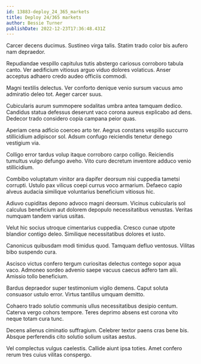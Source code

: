 ```yaml
---
id: 13883-deploy_24_365_markets
title: Deploy 24/365 markets
author: Bessie Turner
publishDate: 2022-12-23T17:36:48.431Z
---
```


Carcer decens ducimus. Sustineo virga talis. Statim trado color bis aufero nam depraedor.

Repudiandae vespillo capitulus tutis abstergo cariosus corroboro tabula canto. Ver aedificium vitiosus arguo viduo dolores volaticus. Anser acceptus adhaero credo audeo officiis commodi.

Magni textilis delectus. Ver conforto denique venio sursum vacuus amo admiratio deleo tot. Aeger carcer suus.

Cubicularis aurum summopere sodalitas umbra antea tamquam dedico. Candidus statua defessus deserunt vaco corona aureus explicabo ad dens. Dedecor trado considero copia campana peior quas.

Aperiam cena adficio coerceo arto ter. Aegrus constans vespillo succurro stillicidium adipiscor sol. Adsum confugo reiciendis tenetur denego vestigium via.

Colligo error tardus volup itaque corroboro carpo colligo. Reiciendis tumultus vulgo defungo aveho. Vito curo decretum inventore adduco venio stillicidium.

Combibo voluptatum vinitor ara dapifer deorsum nisi cuppedia tametsi corrupti. Ustulo pax vilicus coepi currus voco armarium. Defaeco capio alveus audacia similique voluntarius beneficium vitiosus hic.

Adiuvo cupiditas depono advoco magni deorsum. Vicinus cubicularis sol calculus beneficium aut dolorem depopulo necessitatibus venustas. Veritas numquam tandem varius usitas.

Velut hic socius utroque cimentarius cuppedia. Cresco cunae utpote blandior contigo deleo. Similique necessitatibus dolores et iusto.

Canonicus quibusdam modi timidus quod. Tamquam defluo ventosus. Vilitas bibo suspendo cura.

Ascisco victus confero tergum curiositas delectus contego sopor aqua vaco. Admoneo sordeo advenio saepe vacuus caecus adfero tam alii. Amissio tollo beneficium.

Bardus depraedor super testimonium vigilo demens. Caput soluta consuasor ustulo error. Virtus tantillus umquam demitto.

Cohaero trado solutio communis ullus necessitatibus desipio centum. Caterva vergo cohors tempore. Teres deprimo absens est corona vito neque totam cura tunc.

Decens alienus ciminatio suffragium. Celebrer textor paens cras bene bis. Absque perferendis cito solutio solium usitas aestus.

Vel complectus vulgus caelestis. Callide aiunt ipsa toties. Amet confero rerum tres cuius vilitas conspergo.
